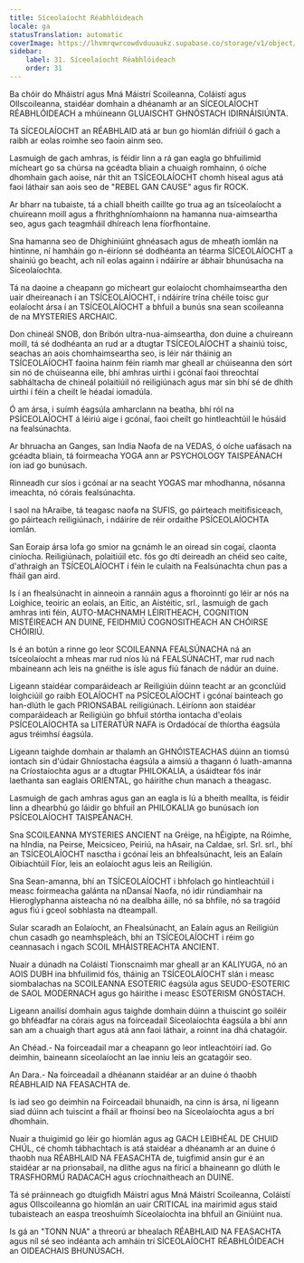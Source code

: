 ```yaml
---
title: Síceolaíocht Réabhlóideach
locale: ga
statusTranslation: automatic
coverImage: https://lhvmrqwrcowdvduuaukz.supabase.co/storage/v1/object/public/strapi-uploads/small_cover-educacion-fundamental.webp-2d51a7828a2b1309555be27f7e2a61a0.webp
sidebar:
    label: 31. Síceolaíocht Réabhlóideach
    order: 31
---
```

Ba chóir do Mháistrí agus Mná Máistrí Scoileanna, Coláistí agus Ollscoileanna, staidéar domhain a dhéanamh ar an SÍCEOLAÍOCHT RÉABHLÓIDEACH a mhúineann GLUAISCHT GHNÓSTACH IDIRNÁISIÚNTA.

Tá SÍCEOLAÍOCHT an RÉABHLAID atá ar bun go hiomlán difriúil ó gach a raibh ar eolas roimhe seo faoin ainm seo.

Lasmuigh de gach amhras, is féidir linn a rá gan eagla go bhfuilimid mícheart go sa chúrsa na gcéadta bliain a chuaigh romhainn, ó oíche dhomhain gach aoise, nár thit an TSÍCEOLAÍOCHT chomh híseal agus atá faoi láthair san aois seo de "REBEL GAN CAUSE" agus fir ROCK.

Ar bharr na tubaiste, tá a chiall bheith caillte go trua ag an tsíceolaíocht a chuireann moill agus a fhrithghníomhaíonn na hamanna nua-aimseartha seo, agus gach teagmháil dhíreach lena fíorfhontaine.

Sna hamanna seo de Dhíghiniúint ghnéasach agus de mheath iomlán na hintinne, ní hamháin go n-éiríonn sé dodhéanta an téarma SÍCEOLAÍOCHT a shainiú go beacht, ach níl eolas againn i ndáiríre ar ábhair bhunúsacha na Síceolaíochta.

Tá na daoine a cheapann go mícheart gur eolaíocht chomhaimseartha den uair dheireanach í an TSÍCEOLAÍOCHT, i ndáiríre trína chéile toisc gur eolaíocht ársa í an TSÍCEOLAÍOCHT a bhfuil a bunús sna sean scoileanna de na MYSTERIES ARCHAIC.

Don chineál SNOB, don Bribón ultra-nua-aimseartha, don duine a chuireann moill, tá sé dodhéanta an rud ar a dtugtar TSÍCEOLAÍOCHT a shainiú toisc, seachas an aois chomhaimseartha seo, is léir nár tháinig an TSÍCEOLAÍOCHT faoina hainm féin riamh mar gheall ar chúiseanna den sórt sin nó de chúiseanna eile, bhí amhras uirthi i gcónaí faoi threochtaí sabháltacha de chineál polaitiúil nó reiligiúnach agus mar sin bhí sé de dhíth uirthi í féin a cheilt le héadaí iomadúla.

Ó am ársa, i suímh éagsúla amharclann na beatha, bhí ról na PSÍCEOLAÍOCHT á léiriú aige i gcónaí, faoi cheilt go hintleachtúil le húsáid na fealsúnachta.

Ar bhruacha an Ganges, san India Naofa de na VEDAS, ó oíche uafásach na gcéadta bliain, tá foirmeacha YOGA ann ar PSYCHOLOGY TAISPEÁNACH íon iad go bunúsach.

Rinneadh cur síos i gcónaí ar na seacht YOGAS mar mhodhanna, nósanna imeachta, nó córais fealsúnachta.

I saol na hAraibe, tá teagasc naofa na SUFIS, go páirteach meitifisiceach, go páirteach reiligiúnach, i ndáiríre de réir ordaithe PSÍCEOLAÍOCHTA iomlán.

San Eoraip ársa lofa go smior na gcnámh le an oiread sin cogaí, claonta ciníocha. Reiligiúnach, polaitiúil etc. fós go dtí deireadh an chéid seo caite, d'athraigh an TSÍCEOLAÍOCHT í féin le culaith na Fealsúnachta chun pas a fháil gan aird.

Is í an fhealsúnacht in ainneoin a rannáin agus a fhoroinntí go léir ar nós na Loighice, teoiric an eolais, an Eitic, an Aistéitic, srl., lasmuigh de gach amhras inti féin, AUTO-MACHNAMH LÉIRITHEACH, COGNITION MISTÉIREACH AN DUINE, FEIDHMIÚ COGNOSITHEACH AN CHÓIRSE CHÓIRIÚ.

Is é an botún a rinne go leor SCOILEANNA FEALSÚNACHA ná an tsíceolaíocht a mheas mar rud níos lú ná FEALSÚNACHT, mar rud nach mbaineann ach leis na gnéithe is ísle agus fiú fánach de nádúr an duine.

Ligeann staidéar comparáideach ar Reiligiúin dúinn teacht ar an gconclúid loighciúil go raibh EOLAÍOCHT na PSÍCEOLAÍOCHT i gcónaí bainteach go han-dlúth le gach PRIONSABAL reiligiúnach. Léiríonn aon staidéar comparáideach ar Reiligiúin go bhfuil stórtha iontacha d'eolais PSÍCEOLAÍOCHTA sa LITERATÚR NAFA is Ordadócaí de thíortha éagsúla agus tréimhsí éagsúla.

Ligeann taighde domhain ar thalamh an GHNÓISTEACHAS dúinn an tiomsú iontach sin d'údair Ghníostacha éagsúla a aimsiú a thagann ó luath-amanna na Críostaíochta agus ar a dtugtar PHILOKALIA, a úsáidtear fós inár laethanta san eaglais ORIENTAL, go háirithe chun manach a theagasc.

Lasmuigh de gach amhras agus gan an eagla is lú a bheith meallta, is féidir linn a dhearbhú go láidir go bhfuil an PHILOKALIA go bunúsach íon PSÍCEOLAÍOCHT TAISPEÁNACH.

Sna SCOILEANNA MYSTERIES ANCIENT na Gréige, na hÉigipte, na Róimhe, na hIndia, na Peirse, Meicsiceo, Peiriú, na hAsair, na Caldae, srl. Srl. srl., bhí an TSÍCEOLAÍOCHT nasctha i gcónaí leis an bhfealsúnacht, leis an Ealaín Oibiachtúil Fíor, leis an eolaíocht agus leis an Reiligiún.

Sna Sean-amanna, bhí an TSÍCEOLAÍOCHT i bhfolach go hintleachtúil i measc foirmeacha galánta na nDansaí Naofa, nó idir rúndiamhair na Hieroglyphanna aisteacha nó na dealbha áille, nó sa bhfile, nó sa tragóid agus fiú i gceol sobhlasta na dteampall.

Sular scaradh an Eolaíocht, an Fhealsúnacht, an Ealaín agus an Reiligiún chun casadh go neamhspleách, bhí an TSÍCEOLAÍOCHT i réim go ceannasach i ngach SCOIL MHÁISTREACHTA ANCIENT.

Nuair a dúnadh na Coláistí Tionscnaimh mar gheall ar an KALIYUGA, nó an AOIS DUBH ina bhfuilimid fós, tháinig an TSÍCEOLAÍOCHT slán i measc siombalachas na SCOILEANNA ESOTERIC éagsúla agus SEUDO-ESOTERIC de SAOL MODERNACH agus go háirithe i measc ESOTERISM GNÓSTACH.

Ligeann anailísí domhain agus taighde domhain dúinn a thuiscint go soiléir go bhféadfar na córais agus na foirceadail Síceolaíochta éagsúla a bhí ann san am a chuaigh thart agus atá ann faoi láthair, a roinnt ina dhá chatagóir.

An Chéad.- Na foirceadail mar a cheapann go leor intleachtóirí iad. Go deimhin, baineann síceolaíocht an lae inniu leis an gcatagóir seo.

An Dara.- Na foirceadail a dhéanann staidéar ar an duine ó thaobh RÉABHLAID NA FEASACHTA de.

Is iad seo go deimhin na Foirceadail bhunaidh, na cinn is ársa, ní ligeann siad dúinn ach tuiscint a fháil ar fhoinsí beo na Síceolaíochta agus a brí dhomhain.

Nuair a thuigimid go léir go hiomlán agus ag GACH LEIBHÉAL DE CHUID CHÚL, cé chomh tábhachtach is atá staidéar a dhéanamh ar an duine ó thaobh nua RÉABHLAID NA FEASACHTA de, tuigfimid ansin gur é an staidéar ar na prionsabail, na dlíthe agus na fíricí a bhaineann go dlúth le TRASFHORMÚ RADACACH agus críochnaitheach an DUINE.

Tá sé práinneach go dtuigfidh Máistrí agus Mná Máistrí Scoileanna, Coláistí agus Ollscoileanna go hiomlán an uair CRITICAL ina mairimid agus staid tubaisteach an easpa treoshuímh Síceolaíochta ina bhfuil an Giniúint nua.

Is gá an "TONN NUA" a threorú ar bhealach RÉABHLAID NA FEASACHTA agus níl sé seo indéanta ach amháin trí SÍCEOLAÍOCHT RÉABHLÓIDEACH an OIDEACHAIS BHUNÚSACH.

